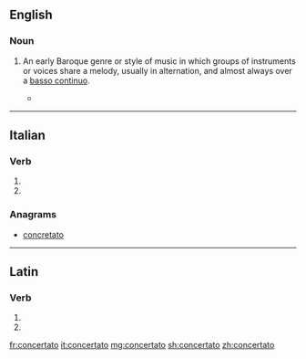 ==English==
{{wikipedia}}

===Noun===
{{en-noun|-}}

# {{cx|music|lang=en}} An early Baroque genre or style of music in which groups of instruments or voices share a melody, usually in alternation, and almost always over a [[basso continuo]].
#* {{quote-news|year=2008|date=June 16|author=Anthony Tommasini|title=Can We Talk? Lively Musical Conversations, With a Contemporary Slant|work=New York Times|url=http://www.nytimes.com/2008/06/16/arts/music/16ense.html
|passage=Every piece chosen explored the concept of '''concertato''', the musical equivalent of a conversation in a lively, eclectic social setting: a boisterous pub, perhaps, as the program note suggested.}}

----

==Italian==

===Verb===
{{it-pp|concertat}}

# {{past participle of|concertare|lang=it|nocat=1}}
# {{past participle of|concertarsi|lang=it|nocat=1}}

===Anagrams===
* [[concretato#Italian|concretato]]

----

==Latin==

===Verb===
{{la-verb-form|concertātō}}

# {{inflection of|concertō||2|s|futr|actv|impr|lang=la}}
# {{inflection of|concertō||3|s|futr|actv|impr|lang=la}}

[[fr:concertato]]
[[it:concertato]]
[[mg:concertato]]
[[sh:concertato]]
[[zh:concertato]]
